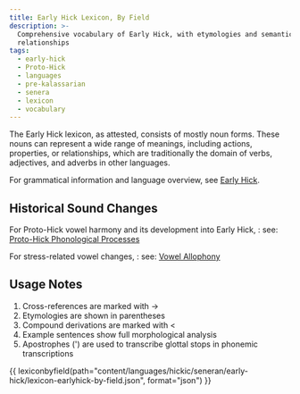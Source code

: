 ```yaml
---
title: Early Hick Lexicon, By Field
description: >-
  Comprehensive vocabulary of Early Hick, with etymologies and semantic
  relationships
tags:
  - early-hick
  - Proto-Hick
  - languages
  - pre-kalassarian
  - senera
  - lexicon
  - vocabulary
---
```



The Early Hick lexicon, as attested, consists of mostly noun forms. These nouns
can represent a wide range of meanings, including actions, properties, or
relationships, which are traditionally the domain of verbs, adjectives, and
adverbs in other languages.

For grammatical information and language overview, see
[Early Hick](../../early-hick/index.mdx).

## Historical Sound Changes

For Proto-Hick vowel harmony and its development into Early Hick,
  : see:
[Proto-Hick Phonological Processes](../../proto-hick/index.mdx#phonological-processes)

For stress-related vowel changes,
  : see:
[Vowel Allophony](../../early-hick/index.mdx#vowel-allophony)

## Usage Notes

1. Cross-references are marked with →
2. Etymologies are shown in parentheses
3. Compound derivations are marked with <
4. Example sentences show full morphological analysis
5. Apostrophes (') are used to transcribe glottal stops in phonemic transcriptions

{{ lexiconbyfield(path="content/languages/hickic/seneran/early-hick/lexicon-earlyhick-by-field.json", format="json") }}
